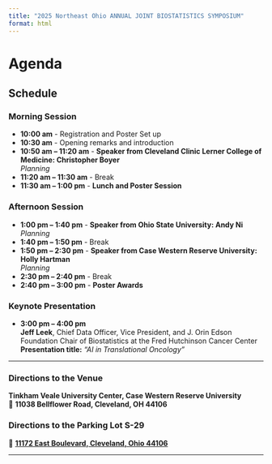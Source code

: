 ```yaml
---
title: "2025 Northeast Ohio ANNUAL JOINT BIOSTATISTICS SYMPOSIUM"
format: html
---
```


# **Agenda**

## **Schedule**
### **Morning Session**
- **10:00 am** - Registration and Poster Set up  
- **10:30 am** - Opening remarks and introduction  
- **10:50 am – 11:20 am** - **Speaker from Cleveland Clinic Lerner College of Medicine: Christopher Boyer**  
  _Planning_  
- **11:20 am – 11:30 am** - Break  
- **11:30 am – 1:00 pm** - **Lunch and Poster Session**  

### **Afternoon Session**
- **1:00 pm – 1:40 pm** - **Speaker from Ohio State University: Andy Ni**  
  _Planning_  
- **1:40 pm – 1:50 pm** - Break  
- **1:50 pm – 2:30 pm** - **Speaker from Case Western Reserve University: Holly Hartman**  
  _Planning_  
- **2:30 pm – 2:40 pm** - Break  
- **2:40 pm – 3:00 pm** - **Poster Awards**  

### **Keynote Presentation**
- **3:00 pm – 4:00 pm**  
  **Jeff Leek**, Chief Data Officer, Vice President, and J. Orin Edson Foundation Chair of Biostatistics at the Fred Hutchinson Cancer Center  
  **Presentation title:** *"AI in Translational Oncology"*

---

### **Directions to the Venue**
**Tinkham Veale University Center, Case Western Reserve University**  
📍 **11038 Bellflower Road, Cleveland, OH 44106**  

### **Directions to the Parking Lot S-29**
📍 **[11172 East Boulevard, Cleveland, Ohio 44106](https://www.google.com/maps/place/11172+East+Blvd,+Cleveland,+OH+44106)**

---

